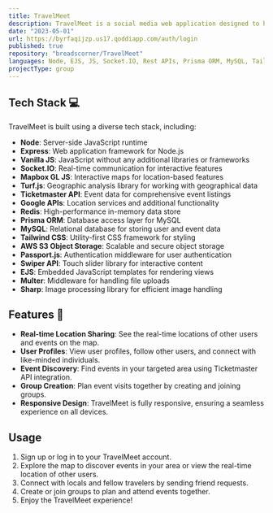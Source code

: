 ```yaml
---
title: TravelMeet
description: TravelMeet is a social media web application designed to help users connect with locals and discover events in specific locations. Whether you're a traveler looking to meet new people or interested in finding exciting events in your area, TravelMeet has you covered.
date: "2023-05-01"
url: https://byrfaqijzp.us17.qoddiapp.com/auth/login
published: true
repository: "breadscorner/TravelMeet"
languages: Node, EJS, JS, Socket.IO, Rest APIs, Prisma ORM, MySQL, Tailwind CSS, AWS S3, Passport.js
projectType: group
---
```


## Tech Stack 💻

TravelMeet is built using a diverse tech stack, including:

- **Node**: Server-side JavaScript runtime
- **Express**: Web application framework for Node.js
- **Vanilla JS**: JavaScript without any additional libraries or frameworks
- **Socket.IO**: Real-time communication for interactive features
- **Mapbox GL JS**: Interactive maps for location-based features
- **Turf.js**: Geographic analysis library for working with geographical data
- **Ticketmaster API**: Event data for comprehensive event listings
- **Google APIs**: Location services and additional functionality
- **Redis**: High-performance in-memory data store
- **Prisma ORM**: Database access layer for MySQL
- **MySQL**: Relational database for storing user and event data
- **Tailwind CSS**: Utility-first CSS framework for styling
- **AWS S3 Object Storage**: Scalable and secure object storage
- **Passport.js**: Authentication middleware for user authentication
- **Swiper API**: Touch slider library for interactive content
- **EJS**: Embedded JavaScript templates for rendering views
- **Multer**: Middleware for handling file uploads
- **Sharp**: Image processing library for efficient image handling

## Features 🎯

- **Real-time Location Sharing**: See the real-time locations of other users and events on the map.
- **User Profiles**: View user profiles, follow other users, and connect with like-minded individuals.
- **Event Discovery**: Find events in your targeted area using Ticketmaster API integration.
- **Group Creation**: Plan event visits together by creating and joining groups.
- **Responsive Design**: TravelMeet is fully responsive, ensuring a seamless experience on all devices.

## Usage

1. Sign up or log in to your TravelMeet account.
2. Explore the map to discover events in your area or view the real-time location of other users.
3. Connect with locals and fellow travelers by sending friend requests.
4. Create or join groups to plan and attend events together.
5. Enjoy the TravelMeet experience!